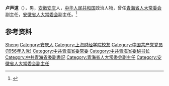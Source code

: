'''卢声道'''（{{bd|1936年|}}），男，[[安徽|安徽]][[安庆|安庆]]人，[[中华人民共和国|中华人民共和国]]政治人物，曾任[[青海省人大常委会|青海省人大常委会]]副主任，[[安徽省人大常委会|安徽省人大常委会]]副主任。<ref>{{Cite web|title=卢声道：我们的青春在祖国的边疆|url=http://xy.shufe.edu.cn/Alumnus/4a1a8ace-520f-b907-ca50-eefa914331e2.shtml|accessdate=2020-07-18|work=上海财经大学校友会|archive-date=2020-10-23|archive-url=https://web.archive.org/web/20201023023356/http://xy.shufe.edu.cn/Alumnus/4a1a8ace-520f-b907-ca50-eefa914331e2.shtml|dead-url=no}}</ref>

== 参考资料 ==
{{reflist}}

{{中国人物小作品}}

{{Authority control}}
{{DEFAULTSORT:Lu卢}}
[[Category:卢姓|Sheng]]
[[Category:安庆人|Category:安庆人]]
[[Category:上海财经学院校友|Category:上海财经学院校友]]
[[Category:中国共产党党员_(1956年入党)|Category:中国共产党党员 (1956年入党)]]
[[Category:中共青海省委常委|Category:中共青海省委常委]]
[[Category:中共青海省委秘书长|Category:中共青海省委秘书长]]
[[Category:中共青海省委副書記|Category:中共青海省委副書記]]
[[Category:青海省人大常委会副主任|Category:青海省人大常委会副主任]]
[[Category:安徽省人大常委会副主任|Category:安徽省人大常委会副主任]]
